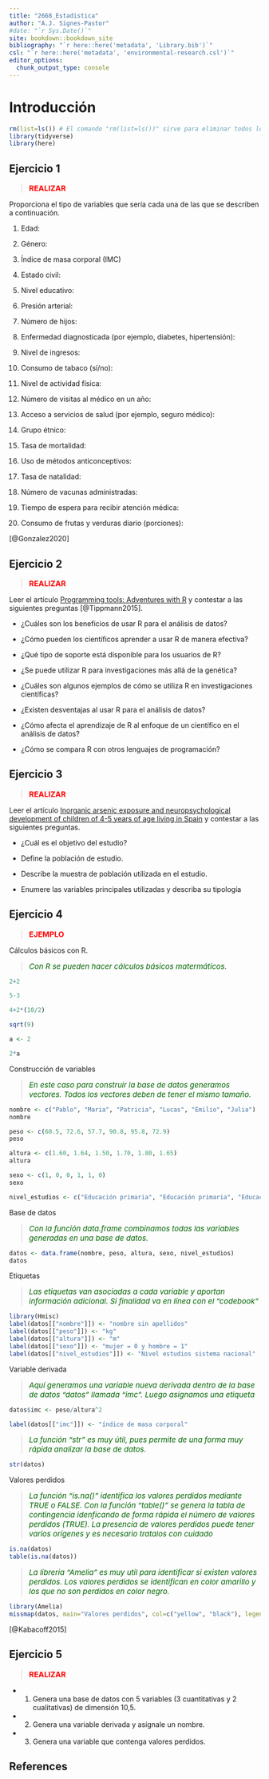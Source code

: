 ```yaml
--- 
title: "2668_Estadistica"
author: "A.J. Signes-Pastor"
#date: "`r Sys.Date()`"
site: bookdown::bookdown_site
bibliography: "`r here::here('metadata', 'Library.bib')`"
csl: "`r here::here('metadata', 'environmental-research.csl')`"
editor_options: 
  chunk_output_type: console
---
```


# Introducción

```r
rm(list=ls()) # El comando "rm(list=ls())" sirve para eliminar todos los análisis y variables previas. Este comendo se recomienda para utilizarlo al inicio de los análisis.
library(tidyverse)
library(here)
```

## Ejercicio 1

><span style="color:red; font-size: 15px;">**REALIZAR**</span>

Proporciona el tipo de variables que sería cada una de las que se describen a continuación.

1. Edad:

\note{Cuantitativa continua}

2. Género:

\note{Cualitativa nominal}

3. Índice de masa corporal (IMC)

\note{Cuantitativa continua}

4. Estado civil:

\note{Cualitativa nominal}

5. Nivel educativo:

\note{Cualitativa ordinal}

6. Presión arterial:

\note{Cuantitativa continua}

7. Número de hijos:

\note{Cuantitativa discreta}

8. Enfermedad diagnosticada (por ejemplo, diabetes, hipertensión):

\note{Cualitativa nominal}

9. Nivel de ingresos:

\note{Cuantitativa continua}

10. Consumo de tabaco (sí/no):

\note{Cualitativa nominal}

11. Nivel de actividad física:

\note{Cualitativa ordinal}

12. Número de visitas al médico en un año:

\note{Cuantitativa discreta}

13. Acceso a servicios de salud (por ejemplo, seguro médico):

\note{Cualitativa nominal}

14. Grupo étnico:

\note{Cualitativa nominal}

15. Tasa de mortalidad:

\note{Cuantitativa continua}

16. Uso de métodos anticonceptivos:

\note{Cualitativa nominal}

17. Tasa de natalidad:

\note{Cuantitativa continua}

18. Número de vacunas administradas:

\note{Cuantitativa discreta}

19. Tiempo de espera para recibir atención médica:

\note{Cuantitativa continua}

20. Consumo de frutas y verduras diario (porciones):

\note{Cuantitativa discreta}

[@Gonzalez2020]

## Ejercicio 2

><span style="color:red; font-size: 15px;">**REALIZAR**</span>

Leer el artículo [Programming tools: Adventures with R](https://www.nature.com/articles/517109a) y contestar a las siguientes preguntas [@Tippmann2015].

- ¿Cuáles son los beneficios de usar R para el análisis de datos?

\note{R ofrece varios beneficios para el análisis de datos, incluyendo ser gratuito y de código abierto, contar con una comunidad en línea grande y solidaria, y proporcionar una amplia gama de herramientas para análisis estadístico y visualización de datos. R también permite a los usuarios personalizar sus análisis y crear investigaciones reproducibles, lo cual puede ser especialmente útil para la investigación científica.}

- ¿Cómo pueden los científicos aprender a usar R de manera efectiva?

\note{Los científicos pueden aprender a usar R de manera efectiva aprovechando los numerosos recursos en línea disponibles, como foros de discusión y tutoriales. Los principiantes pueden comenzar utilizando paquetes de software preestablecidos que vienen con comandos para análisis estadístico y visualización de datos. Los científicos también pueden tomar cursos o asistir a talleres para aprender R, e incluso algunas universidades ofrecen R como parte de su plan de estudios. Sin embargo, aprender R requiere compromiso y no puede lograrse de la noche a la mañana.}

- ¿Qué tipo de soporte está disponible para los usuarios de R?

\note{R cuenta con una gran comunidad en línea que brinda mucho apoyo, con numerosos foros de discusión y tutoriales disponibles para los usuarios. Es común ver que alguien publique una pregunta y la persona que desarrolló el paquete responda en menos de media hora. Esta respuesta rápida es fundamental para los científicos en investigación básica. Los usuarios también pueden tomar cursos o asistir a talleres para aprender R, e incluso algunas universidades ofrecen R como parte de su plan de estudios.}

- ¿Se puede utilizar R para investigaciones más allá de la genética?

\note{Sí, R se puede utilizar para investigaciones más allá de la genética. De hecho, una proporción creciente de artículos de investigación hace referencia explícita a R o a un paquete de R en una amplia gama de campos, incluyendo ciencias agrícolas y biológicas, bioquímica, genética y biología molecular, ciencias de la tierra y planetarias, ciencias ambientales, inmunología y microbiología, y neurociencia, entre otros. R proporciona una amplia gama de herramientas para análisis estadístico y visualización de datos que pueden ser útiles para muchos tipos diferentes de investigaciones.}

- ¿Cuáles son algunos ejemplos de cómo se utiliza R en investigaciones científicas?

\note{R ha sido utilizado en una amplia variedad de investigaciones científicas, incluyendo genómica y biología molecular, modelado de crecimiento poblacional, predicción de precios de acciones y visualización de datos. Por ejemplo, científicos han utilizado R para comparar el genoma humano y el de un Neandertal, modelar el crecimiento poblacional, predecir precios de acciones y visualizar resultados de investigaciones en gráficos pulidos. Cerca de 1 de cada 100 artículos académicos indexados en la base de datos Scopus de Elsevier del año pasado hace referencia a R o a uno de sus paquetes}

- ¿Existen desventajas al usar R para el análisis de datos?

\note{El artículo no menciona desventajas significativas al usar R para el análisis de datos. Sin embargo, señala que no todos los científicos están entusiasmados por aprender la programación necesaria, a pesar de que R resulta menos intimidante que lenguajes como Python. Algunos científicos pueden preferir interfaces de arrastrar y soltar en lugar de programar. Además, aunque R cuenta con una gran comunidad en línea que brinda apoyo, los usuarios aún pueden necesitar buscar frecuentemente en Internet para encontrar respuestas a sus preguntas.}

- ¿Cómo afecta el aprendizaje de R al enfoque de un científico en el análisis de datos?

\notes{Aprender R no solo enseña habilidades de programación, sino que también hace que los científicos sean más críticos sobre los análisis de otros científicos. Además, aprender R puede ayudar a los científicos a realizar sus propios análisis de datos de manera más eficiente y efectiva, lo que puede ahorrar tiempo y recursos a largo plazo. Sin embargo, aprender R requiere un compromiso de tiempo y prioridades, y no todos los científicos están entusiasmados con el aprendizaje de programación}

- ¿Cómo se compara R con otros lenguajes de programación?

\notes{Según el artículo, R resulta menos intimidante que lenguajes como Python, y ni hablar de Perl o C. R también está diseñado específicamente para el análisis de datos y cuenta con una gran comunidad en línea que brinda apoyo. Sin embargo, no todos los científicos están entusiasmados por aprender la programación necesaria, y algunos pueden preferir interfaces de arrastrar y soltar en lugar de programar}

## Ejercicio 3

><span style="color:red; font-size: 15px;">**REALIZAR**</span>

Leer el artículo [Inorganic arsenic exposure and neuropsychological development of children of 4-5 years of age living in Spain](https://www.sciencedirect.com/science/article/pii/S0013935119302440?via%3Dihub) y contestar a las siguientes preguntas.

- ¿Cuál es el objetivo del estudio? 

\note{El objetivo del estudio fue evaluar la asociación entre la exposición al iAs, principalmente a través de la dieta, y el desarrollo neuropsicológico de los niños que forman parte de una cohorte bien diseñada. El estudio buscó investigar si la exposición temprana a los niveles de iAs en la dieta afecta adversamente el desarrollo neuropsicológico de los niños.}

- Define la población de estudio.

\note{La población de estudio se refiere al grupo de participantes que fueron incluidos en la investigación. En este caso, la población de estudio se derivó de los participantes del par madre-hijo en el proyecto INMA - INfancia y Medio Ambiente - Medio Ambiente e Infancia, un estudio de cohorte de nacimiento prospectivo basado en la población realizado en varias regiones de España. El estudio se centró en niños de aproximadamente 4-5 años de edad que viven en España y para quienes se espera que la dieta sea la principal fuente de exposición al iAs (arsénico inorgánico).}

- Describe la muestra de población utilizada en el estudio.

\note{La muestra de población utilizada en el estudio consistió en 100 niños, distribuidos equitativamente entre niños y niñas, que fueron seleccionados al azar para proporcionar una muestra de orina de cada subcohorte ubicada en las regiones españolas de Asturias, Gipuzkoa, Sabadell y Valencia. Los niños tenían aproximadamente 4-5 años de edad y fueron inscritos al nacer en el proyecto INMA - INfancia y Medio Ambiente - Medio Ambiente e Infancia, un estudio prospectivo de cohorte de nacimiento basado en la población realizado en varias regiones de España. El estudio se centró en niños para quienes se espera que la dieta sea la principal fuente de exposición al iAs (arsénico inorgánico).}

- Enumere las variables principales utilizadas y describa su tipología

\note{Las principales variables utilizadas en el estudio fueron: Exposición al iAs: medida como la suma de arsénico urinario (es decir, arsénico inorgánico y arsénico orgánico), DMA y MMA, que fueron transformadas mediante el logaritmo natural (ln-transformadas) antes del análisis estadístico. Desarrollo neuropsicológico: evaluado utilizando las Escalas McCarthy de Habilidades Infantiles (MSCA), que incluye ocho escalas de funciones neuropsicológicas. Factores de confusión potenciales: ajustados en los modelos de regresión lineal múltiple, incluyendo el nivel educativo más alto alcanzado por la madre, el sexo del niño, el IMC, la edad en el momento de la prueba MSCA y el consumo ajustado de calorías de arroz y pescado/mariscos. La tipología de las variables es la siguiente: Exposición al iAs: variable continua Desarrollo neuropsicológico: variable continua, medida mediante puntuaciones estandarizadas, Factores de confusión potenciales: una mezcla de variables continuas y categóricas, incluyendo el nivel educativo más alto alcanzado por la madre (categórica), el sexo del niño (categórica), IMC (continua), edad en el momento de la prueba MSCA (continua) y consumo ajustado de calorías de arroz y pescado/mariscos (continua).}

## Ejercicio 4

><span style="color:red; font-size: 15px;">**EJEMPLO**</span>

Cálculos básicos con R. 

><span style="color:darkgreen; font-size: 15px;">*Con R se pueden hacer cálculos básicos matermáticos.*</span>

```r
2+2

5-3

4+2*(10/2)

sqrt(9)

a <- 2

2*a
```

Construcción de variables

><span style="color:darkgreen; font-size: 15px;">*En este caso para construir la base de datos generamos vectores. Todos los vectores deben de tener el mismo tamaño.*</span>

```r
nombre <- c("Pablo", "Maria", "Patricia", "Lucas", "Emilio", "Julia")
nombre

peso <- c(60.5, 72.6, 57.7, 90.8, 95.8, 72.9)
peso

altura <- c(1.60, 1.64, 1.50, 1.70, 1.80, 1.65)
altura

sexo <- c(1, 0, 0, 1, 1, 0)
sexo

nivel_estudios <- c("Educación primaria", "Educación primaria", "Educación secundaria", "Educación superior", "Educación superior", "Educación primaria")
```

Base de datos

><span style="color:darkgreen; font-size: 15px;">*Con la función data.frame combinamos todas las variables generadas en una base de datos.*</span>

```r
datos <- data.frame(nombre, peso, altura, sexo, nivel_estudios) 
datos
```

Etiquetas

><span style="color:darkgreen; font-size: 15px;">*Las etiquetas van asociadas a cada variable y aportan información adicional. Si finalidad va en línea con el "codebook"*</span>

```r
library(Hmisc)
label(datos[["nombre"]]) <- "nombre sin apellidos"
label(datos[["peso"]]) <- "kg"
label(datos[["altura"]]) <- "m"
label(datos[["sexo"]]) <- "mujer = 0 y hombre = 1"
label(datos[["nivel_estudios"]]) <- "Nivel estudios sistema nacional"
```

Variable derivada

><span style="color:darkgreen; font-size: 15px;">*Aquí generamos una variable nueva derivada dentro de la base de datos "datos" llamada "imc". Luego asignamos una etiqueta*</span>

```r
datos$imc <- peso/altura^2

label(datos[["imc"]]) <- "índice de masa corporal"
```

><span style="color:darkgreen; font-size: 15px;">*La función "str" es muy útil, pues permite de una forma muy rápida analizar la base de datos.*</span>

```r
str(datos)
```

Valores perdidos

><span style="color:darkgreen; font-size: 15px;">*La función "is.na()" identifica los valores perdidos mediante TRUE o FALSE. Con la función "table()" se genera la tabla de contingencia idenficando de forma rápida el número de valores perdidos (TRUE). La presencia de valores perdidos puede tener varios orígenes y es necesario tratalos con cuidado*</span>

```r
is.na(datos)
table(is.na(datos))
```

><span style="color:darkgreen; font-size: 15px;">*La libreria "Amelia" es muy util para identificar si existen valores perdidos. Los valores perdidos se identifican en color amarillo y los que no son perdidos en color negro.*</span>

```r
library(Amelia)
missmap(datos, main="Valores perdidos", col=c("yellow", "black"), legend=FALSE, x.cex = 0.6)
```

[@Kabacoff2015]

## Ejercicio 5

><span style="color:red; font-size: 15px;">**REALIZAR**</span>

- 1. Genera una base de datos con 5 variables (3 cuantitativas y 2 cualitativas) de dimensión 10,5.
- 2. Genera una variable derivada y asígnale un nombre.
- 3. Genera una variable que contenga valores perdidos.

## References

<div id="refs"></div>

